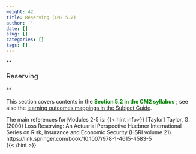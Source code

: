 ```yaml
---
weight: 42
title: Reserving (CM2 5.2)
author: ''
date: []
slug: []
categories: []
tags: []
---
```


**<p style="font-size:18px;">Reserving</p>**

This section covers contents in the <span style="color: green;"> **Section 5.2 in the CM2 syllabus** </span>; see also the [learning outcomes mappings in the Subject Guide](../0-subject-guide/SILO).

The main references for Modules 2-5 is:
{{< hint info>}}
[Taylor] Taylor, G. (2000) Loss Reserving: An Actuarial Perspective Huebner International Series on Risk, Insurance and Economic Security (HSRI volume 21) https://link.springer.com/book/10.1007/978-1-4615-4583-5  
{{< /hint >}}
